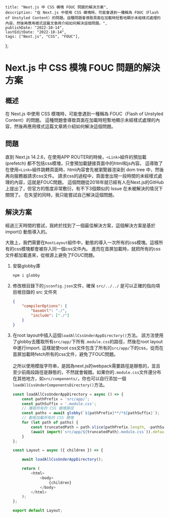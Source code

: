     title: "Next.js 中 CSS 模塊 FOUC 問題的解決方案",
    description: "在 Next.js 中使用 CSS 模塊時，可能會遇到一種稱為 FOUC（Flash of Unstyled Content）的問題。這種問題會導致頁面在加載時短暫地顯示未經樣式處理的內容，然後再應用樣式這篇文章將介紹如何解決這個問題。",
    publishDate: "2022-10-14",
    lastEditDate: "2022-10-14",
    tags: ["Next.js", "CSS", "FOUC"],
};


# Next.js 中 CSS 模塊 FOUC 問題的解決方案

## 概述

在 Next.js 中使用 CSS 模塊時，可能會遇到一種稱為 FOUC（Flash of Unstyled Content）的問題。
這種問題會導致頁面在加載時短暫地顯示未經樣式處理的內容，然後再應用樣式這篇文章將介紹如何解決這個問題。

## 問題

直到 Next.js 14.2.6，在使用APP ROUTER的時候，`<Link>`組件的預加載 (prefetch) 都不包括css模塊，只會預加載鏈接頁面中的html和js內容。
這導致了在使用`<Link>`組件跳轉頁面時，html內容會先被瀏覽器渲染到 dom tree 中，然後再向服務器請求css文件。
請求css的過程中，頁面會出現一段時間的未經樣式處理的內容，這就是FOUC問題。
這個問題從2018年就已經有人在Next.js的GitHub上提出了，但官方的態度非常敷衍，有不下3個類似的 Issue 在未被解決的情況下關閉了。
在失望的同時，我只能嘗試自己解決這個問題。

## 解決方案

經過三天時間的嘗試，我終於找到了一個最佳解決方案，這個解決方案是基於 import() 動態導入的。

大致上，我們需要在`RootLayout`組件中，動態的導入一次所有的css模塊。這樣所有的css模塊都會被存入同一個css文件內。
進而在首屏加載時，就把所有的css文件都加載進來，從根源上避免了FOUC問題。

1. 安裝globby庫
     ```bash
     npm i globby
    ```

2. 修改根目錄下的`jsconfig.json`文件，確保 `src/../../` 是可以正確的指向項目根目錄的 src 文件夾
     ```json
     {
         "compilerOptions": {
             "baseUrl": "./",
             "include": ["./"]
         }
     }
    ```

3. 在root layout中插入這個`loadAllCssUnderAppDirectory()`方法。
該方法使用了globby去獲取所有`src/app/`下所有`.module.css`的路徑，然後在root layout中進行import.
這樣就使root css文件包含了所有的`src/app/`下的css，從而在首屏加載時fetch所有的css文件，避免了FOUC問題。
\
\
之所以使用模版字符串，是因為next.js的webpack需要路徑是靜態的，並且至少前兩段路徑是靜態的，不然就會報錯。如果你的`.module.css`文件還分布在其他地方，如`src/components/`，你也可以自行添加一個`loadAllCssUnderComponentsDirectory()`方法。
     ```javascript
     const loadAllCssUnderAppDirectory = async () => {
         const pathPrefix = 'src/app/';
         const pathSuffix = '.module.css';
         // 獲取所有的 CSS 模塊路徑
         const paths = await globby(`${pathPrefix}**/*${pathSuffix}`);
         // 動態加載所有的 CSS 模塊
         for (let path of paths) {
             const truncatedPath = path.slice(pathPrefix.length, -pathSuffix.length);
             (await import(`src/app/${truncatedPath}.module.css`)).default;
         }
     };

     const Layout = async ({ children }) => {

         await loadAllCssUnderAppDirectory();

         return (
             <html>
                 <body>
                     {children}
                 </body>
             </html>
         );
     };

     export default Layout;
    ```